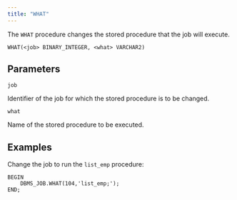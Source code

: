 ```yaml
---
title: "WHAT"
---
```


The `WHAT` procedure changes the stored procedure that the job will execute.

```text
WHAT(<job> BINARY_INTEGER, <what> VARCHAR2)
```

## Parameters

`job`

 Identifier of the job for which the stored procedure is to be changed.

`what`

 Name of the stored procedure to be executed.

## Examples

Change the job to run the `list_emp` procedure:

```text
BEGIN
    DBMS_JOB.WHAT(104,'list_emp;');
END;
```
